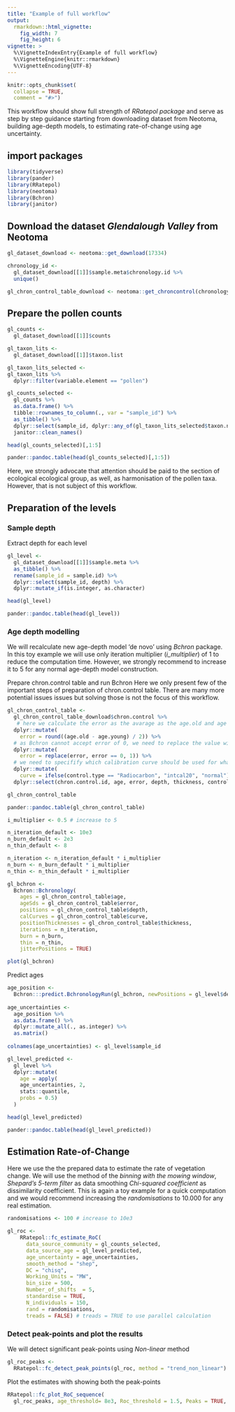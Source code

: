 ```yaml
---
title: "Example of full workflow"
output: 
  rmarkdown::html_vignette:
    fig_width: 7
    fig_height: 6
vignette: >
  %\VignetteIndexEntry{Example of full workflow}
  %\VignetteEngine{knitr::rmarkdown}
  %\VignetteEncoding{UTF-8}
---
```


```r
knitr::opts_chunk$set(
  collapse = TRUE,
  comment = "#>")
```

This workflow should show full strength of *RRatepol package* and serve as step by 
step guidance starting from downloading dataset from Neotoma, building age-depth
models, to estimating rate-of-change using age uncertainty.

## import packages

```r
library(tidyverse)
library(pander)
library(RRatepol)
library(neotoma)
library(Bchron)
library(janitor)
```

## Download the dataset *Glendalough Valley* from Neotoma

```r
gl_dataset_download <- neotoma::get_download(17334)

chronology_id <- 
  gl_dataset_download[[1]]$sample.meta$chronology.id %>% 
  unique()

gl_chron_control_table_download <- neotoma::get_chroncontrol(chronology_id)

```

## Prepare the pollen counts

```r
gl_counts <- 
  gl_dataset_download[[1]]$counts 

gl_taxon_lits <- 
  gl_dataset_download[[1]]$taxon.list

gl_taxon_lits_selected <- 
gl_taxon_lits %>% 
  dplyr::filter(variable.element == "pollen")

gl_counts_selected <-
  gl_counts %>% 
  as.data.frame() %>% 
  tibble::rownames_to_column(., var = "sample_id") %>% 
  as_tibble() %>% 
  dplyr::select(sample_id, dplyr::any_of(gl_taxon_lits_selected$taxon.name)) %>% 
  janitor::clean_names() 

head(gl_counts_selected)[,1:5]

```

```r
pander::pandoc.table(head(gl_counts_selected)[,1:5])

```

Here, we strongly advocate that attention should be paid to the section of 
ecological ecological group, as well, as harmonisation of the pollen taxa.
However, that is not subject of this workflow.

## Preparation of the levels

### Sample depth

Extract depth for each level

```r
gl_level <-
  gl_dataset_download[[1]]$sample.meta %>% 
  as_tibble() %>% 
  rename(sample_id = sample.id) %>% 
  dplyr::select(sample_id, depth) %>% 
  dplyr::mutate_if(is.integer, as.character)

head(gl_level)

```

```r
pander::pandoc.table(head(gl_level))

```


### Age depth modelling

We will recalculate new age-depth model 'de novo' using *Bchron* package. In this 
toy example we will use only iteration multiplier (*i_multiplier*) of 1 to 
reduce the computation time. However, we strongly recommend to increase it to 5
for any normal age-depth model construction.

Prepare chron.control table and run Bchron
Here we only present few of the important steps of preparation of chron.control 
table. There are many more potential issues issues but solving those is not 
the focus of this workflow.

```r
gl_chron_control_table <-
  gl_chron_control_table_download$chron.control %>% 
   # here we calculate the error as the avarage as the age.old and age age.young
  dplyr::mutate(
    error = round((age.old - age.young) / 2)) %>% 
  # as Bchron cannot accept error of 0, we need to replace the value with 1 
  dplyr::mutate(
    error = replace(error, error == 0, 1)) %>% 
  # we need to specifify which calibration curve should be used for what point
  dplyr::mutate(
    curve = ifelse(control.type == "Radiocarbon", "intcal20", "normal")) %>% 
  dplyr::select(chron.control.id, age, error, depth, thickness, control.type, curve)

gl_chron_control_table

```


```r
pander::pandoc.table(gl_chron_control_table)
```

```r
i_multiplier <- 0.5 # increase to 5

n_iteration_default <- 10e3
n_burn_default <- 2e3
n_thin_default <- 8

n_iteration <- n_iteration_default * i_multiplier
n_burn <- n_burn_default * i_multiplier
n_thin <- n_thin_default * i_multiplier

gl_bchron <- 
  Bchron::Bchronology(
    ages = gl_chron_control_table$age,
    ageSds = gl_chron_control_table$error,
    positions = gl_chron_control_table$depth,
    calCurves = gl_chron_control_table$curve,
    positionThicknesses = gl_chron_control_table$thickness,
    iterations = n_iteration,
    burn = n_burn,
    thin = n_thin,
    jitterPositions = TRUE)

```

```r
plot(gl_bchron)
```

Predict ages

```r
age_position <- 
  Bchron:::predict.BchronologyRun(gl_bchron, newPositions = gl_level$depth)
  
age_uncertainties <- 
  age_position %>% 
  as.data.frame() %>% 
  dplyr::mutate_all(., as.integer) %>% 
  as.matrix()
  
colnames(age_uncertainties) <- gl_level$sample_id

gl_level_predicted <- 
  gl_level %>% 
  dplyr::mutate(
    age = apply(
    age_uncertainties, 2,
    stats::quantile,
    probs = 0.5)
  )

head(gl_level_predicted)

```

```r
pander::pandoc.table(head(gl_level_predicted))

```

## Estimation Rate-of-Change

Here we use the the prepared data to estimate the rate of vegetation change. We
will use the method of the *binning with the mowing window*, *Shepard's 5-term filter* 
as data smoothing *Chi-squared coefficient* as dissimilarity coefficient.
This is again a toy example for a quick computation and we would recommend 
increasing the *randomisations* to 10.000 for any real estimation. 

```r
randomisations <- 100 # increase to 10e3

gl_roc <-
    RRatepol::fc_estimate_RoC(
      data_source_community = gl_counts_selected,
      data_source_age = gl_level_predicted,
      age_uncertainty = age_uncertainties,
      smooth_method = "shep",
      DC = "chisq",
      Working_Units = "MW",
      bin_size = 500,
      Number_of_shifts  = 5,
      standardise = TRUE,
      N_individuals = 150,
      rand = randomisations,
      treads = FALSE) # treads = TRUE to use parallel calculation

```

### Detect peak-points and plot the results

We will detect significant peak-points using *Non-linear* method

```r
gl_roc_peaks <-
  RRatepol::fc_detect_peak_points(gl_roc, method = "trend_non_linear")
```

Plot the estimates with showing both the peak-points 

```r
RRatepol::fc_plot_RoC_sequence(
  gl_roc_peaks, age_threshold= 8e3, Roc_threshold = 1.5, Peaks = TRUE, trend = "trend_non_linear")
```


